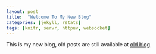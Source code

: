 ```yaml
---
layout: post
title:  "Welcome To My New Blog"
categories: [jekyll, rstats]
tags: [knitr, servr, httpuv, websocket]
---
```


This is my new blog, old posts are still available at [old
blog](http://mkao006.blogspot.com)